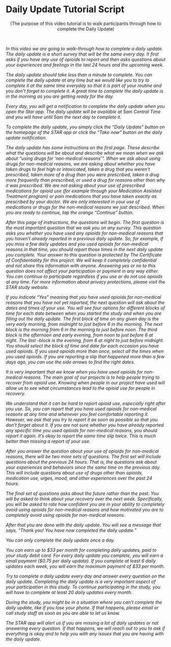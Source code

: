 # Daily Update Tutorial Script {#sec-video_tutorial_daily_update}


<center>(The purpose of this video tutorial is to walk participants through how to complete the Daily Update)</center>

 

*In this video we are going to walk-through how to complete a daily update. The daily update is a short survey that will be the same every day. It first asks if you have any use of opioids to report and then asks questions about your experiences and feelings in the last 24 hours and the upcoming week.*

*The daily update should take less than a minute to complete. You can complete the daily update at any time but we would like you to try to complete it at the same time everyday so that it is part of your routine and you don't forget to complete it. A great time to complete the daily update is in the morning as you are getting ready for the day.*

*Every day, you will get a notification to complete the daily update when you open the Star app. The daily update will be available at 5am Central Time and you will have until 5am the next day to complete it.*

*To complete the daily update, you simply click the "Daily Update" button on the homepage of the STAR app or click the "Take now" button on the daily update notification.*

*The daily update has some instructions on the first page. These describe what the questions will be about and describe what we mean when we ask about "using drugs for 'non-medical reasons'". When we ask about using drugs for non-medical reasons, we are asking about whether you have taken drugs to feel high or intoxicated, taken a drug that you weren't prescribed, taken more of a drug than you were prescribed, taken a drug more frequently than prescribed, or used a drug for reasons other than why it was prescribed. We are not asking about your use of prescribed medications for opioid use (for example through your Medication Assisted Treatment program) or pain medications that you have taken exactly as prescribed by your doctor. We are only interested in your use of medications or drugs for the non-medical reasons we just described. When you are ready to continue, tap the orange "Continue" button.*

*After this page of instructions, the questions will begin. The first question is the most important question that we ask you on any survey. This question asks you whether you have used any opioids for non-medical reasons that you haven't already reported in a previous daily update. So, for example, if you miss a few daily updates and you used opioids for non-medical reasons in that time, you should report those times in the next daily update you complete. Your answer to this question is protected by The Certificate of Confidentiality for this project. We will keep it completely confidential and not share this information with anyone. Answering yes or no to this question does not affect your participation or payment in any way either. You can continue to participate regardless if you use or do not use opioids at any time. For more information about privacy protections, please visit the STAR study website.*

*If you indicate "Yes" meaning that you have used opioids for non-medical reasons that you have not yet reported, the next question will ask about the dates and times of your use. You will see four options for different blocks of time for each date between when you started the study and when you are filling out the daily update. The first block of time on any given day is the very early morning, from midnight to just before 6 in the morning. The next block is the morning from 6 in the morning to just before noon. The third block is the afternoon and early evening, from noon to just before 6 at night. The last -block is the evening, from 6 at night to just before midnight. You should select the block of time and date for each occasion you have used opioids. If you used opioids more than once, select all the times when you used opioids. If you are reporting a slip that happened more than a few days ago, you can use the side arrows to find the right dates.*

*It is very important that we know when you have used opioids for non-medical reasons. The main goal of our projects is to help people trying to recover from opioid use. Knowing when people in our project have used will allow us to see what circumstances lead to the opioid use for people in recovery.*

*We understand that it can be hard to report opioid use, especially right after you use. So, you can report that you have used opioids for non-medical reasons at any time and whenever you feel comfortable reporting it. However, we ask that you try to report it as soon as possible so that you don't forget about it. If you are not sure whether you have already reported any specific time you used opioids for non-medical reasons, you should report it again. It's okay to report the same time slip twice. This is much better than missing a report of your use.*

*After you answer the question about your use of opioids for non-medical reasons, there will be two more sets of questions. The first set will include questions about the previous 24 hours. That is, the questions ask about your experiences and behaviors since the same time on the previous day. This will include questions about use of drugs other than opioids, medication use, urges, mood, and other experiences over the past 24 hours.*

*The final set of questions asks about the future rather than the past. You will be asked to think about your recovery over the next week. Specifically, you will be asked to rate how confident you are in your ability to completely avoid using opioids for non-medical reasons and how motivated you are to completely avoid using opioids for non-medical reasons.*

*After that you are done with the daily update. You will see a message that says, "Thank you! You have now completed the daily update."*

*You can only complete the daily update once a day.*

*You can earn up to \$33 per month for completing daily updates, paid to your study debit card. For every daily update you complete, you will earn a small payment (\$0.75 per daily update). If you complete at least 6 daily updates each week, you will earn the maximum payment of \$33 per month.*

*Try to complete a daily update every day and answer every question on the daily update. Completing the daily update is a very important aspect of your participation in this study. To continue participating in the study, you will have to complete at least 20 daily updates every month.*

*During the study, you might be in a situation where you can't complete the daily update, like if you lose your phone. If that happens, please email or call study staff as soon as you are able to let us know.*

*The STAR app will alert us if you are missing a lot of daily updates or not answering every question. If that happens, we will reach out to you to ask if everything is okay and to help you with any issues that you are having with the daily update.*
